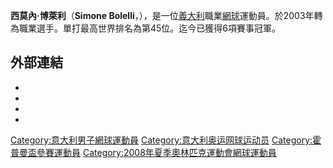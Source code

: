 {{Expand|time=2015-04-17}}
{{Infobox 网球
|姓名=Simone Bolelli
|照片=Bolelli RG13 (10) (9422908871).jpg
|国籍=義大利
|生年=1985年
|生日=10月8日
|出生地=[[博洛尼亞|博洛尼亞]]
|居住地=[[Budrio|Budrio]]
|身高=185
|体重=84
|持拍手=右
|反拍=單手
|转职业年=2003年
|球拍=
|球衣=
|球鞋=
|单打最高排名=36（2009年2月23日）
|双打最高排名=154（2007年1月29日）
|现单打排名=151（2019年3月4日）
|现双打排名=
|单打冠军头衔=
|双打冠军头衔=
|职业战绩=123勝164負
|奖金=5,042,646[[美元|美元]]
|澳网最好成绩=第二輪（2008,2009,2015,2016）
|法网最好成绩=第三輪（2008,2015）
|温网最好成绩=第三輪（2008,2011,2014）
|美网最好成绩=第二輪（2007,2014）
|大满贯个数=
|奥运会最好成绩=
}}
'''西莫內·博萊利'''（'''Simone Bolelli'''，{{bd|1985年|10月8日}}），是一位[[義大利|義大利]]職業[[網球|網球]]運動員。於2003年轉為職業選手。單打最高世界排名為第45位。迄今已獲得6項賽事冠軍。

== 外部連結 ==
* {{Official|http://www.simonebolelli.com/}}
* {{ATP|id=BA98}}
* {{ITF Profile|id=100008348}}
* {{DavisCupplayerlink|id=100008348}}

{{意大利人物小作品}}
{{网球运动员小作品}}

{{DEFAULTSORT:Bolelli, Simone}}
[[Category:意大利男子網球運動員|Category:意大利男子網球運動員]]
[[Category:意大利奥运网球运动员|Category:意大利奥运网球运动员]]
[[Category:霍普曼盃參賽運動員|Category:霍普曼盃參賽運動員]]
[[Category:2008年夏季奧林匹克運動會網球運動員|Category:2008年夏季奧林匹克運動會網球運動員]]